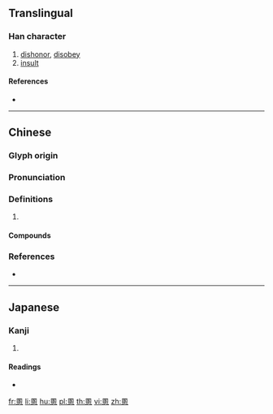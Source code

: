 {{character info/new}}
==Translingual==

===Han character===
{{Han char|rn=61|rad=心|as=10|sn=14|four=60330|canj=WOP,XWOP|ids=⿱圂心}}

# [[dishonor]], [[disobey]]
# [[insult]]

====References====
* {{Han ref|kx=0397.110|dkj=11035|dj=0736.070|hdz=42333.130|uh=6141|ud=24897|bh=E1C4|bd=57796}}

----

==Chinese==
{{zh-forms}}

===Glyph origin===
{{Han etym}}

===Pronunciation===
{{zh-pron
|m=hùn
|c=wan6
|mc=y
|oc=y
|cat=
}}

===Definitions===
{{zh-hanzi}}

# {{rfdef|zh}}

====Compounds====
{{zh-der|慁慁}}

===References===
* {{R:twedu|B01163}}

----

==Japanese==

===Kanji===
{{ja-kanji|grade=|rs=心10}}

# {{defn|lang=ja|sort=心10}}

====Readings====
* {{ja-readings|on=[[こん]] (kon), [[ごん]] (gon)|kun=[[うれえる]] (ureeru)}}

[[fr:慁]]
[[li:慁]]
[[hu:慁]]
[[pl:慁]]
[[th:慁]]
[[vi:慁]]
[[zh:慁]]